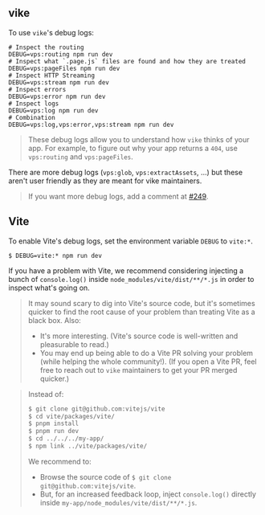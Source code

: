 ## vike

To use `vike`'s debug logs:

```shell
# Inspect the routing
DEBUG=vps:routing npm run dev
# Inspect what `.page.js` files are found and how they are treated
DEBUG=vps:pageFiles npm run dev
# Inspect HTTP Streaming
DEBUG=vps:stream npm run dev
# Inspect errors
DEBUG=vps:error npm run dev
# Inspect logs
DEBUG=vps:log npm run dev
# Combination
DEBUG=vps:log,vps:error,vps:stream npm run dev
```

> These debug logs allow you to understand how `vike` thinks of your app. For example, to figure out why your app returns a `404`, use `vps:routing` and `vps:pageFiles`.

There are more debug logs (`vps:glob`, `vps:extractAssets`, ...) but these aren't user friendly as they are meant for vike maintainers.

> If you want more debug logs, add a comment at [#249](https://github.com/brillout/vike/issues/249).

## Vite

To enable Vite's debug logs, set the environment variable `DEBUG` to `vite:*`.

```shell
$ DEBUG=vite:* npm run dev
```

If you have a problem with Vite, we recommend considering injecting a bunch of `console.log()` inside `node_modules/vite/dist/**/*.js` in order to inspect what's going on.

> It may sound scary to dig into Vite's source code, but it's sometimes quicker to find the root cause of your problem than treating Vite as a black box. Also:
> - It's more interesting. (Vite's source code is well-written and pleasurable to read.)
> - You may end up being able to do a Vite PR solving your problem (while helping the whole community!). (If you open a Vite PR, feel free to reach out to `vike` maintainers to get your PR merged quicker.)

> Instead of:
> ```bash
> $ git clone git@github.com:vitejs/vite
> $ cd vite/packages/vite/
> $ pnpm install
> $ pnpm run dev
> $ cd ../../../my-app/
> $ npm link ../vite/packages/vite/
> ```
> We recommend to:
> - Browse the source code of `$ git clone git@github.com:vitejs/vite`.
> - But, for an increased feedback loop, inject `console.log()` directly inside `my-app/node_modules/vite/dist/**/*.js`.
